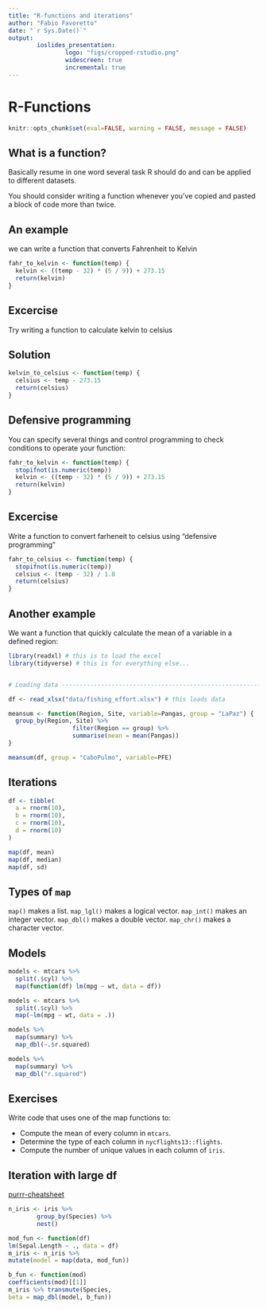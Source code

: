 ```yaml
---
title: "R-functions and iterations"
author: "Fabio Favoretto"
date: "`r Sys.Date()`"
output: 
        ioslides_presentation:
                logo: "figs/cropped-rstudio.png"
                widescreen: true
                incremental: true
---
```




# R-Functions
```r
knitr::opts_chunk$set(eval=FALSE, warning = FALSE, message = FALSE)
```

## What is a function?

Basically resume in one word several task R should do and can be applied to different datasets.

You should consider writing a function whenever you’ve copied and pasted a block of code more than twice.


## An example

we can write a function that converts Fahrenheit to Kelvin 
```r
fahr_to_kelvin <- function(temp) {
  kelvin <- ((temp - 32) * (5 / 9)) + 273.15
  return(kelvin)
}

```

## Excercise

Try writing a function to calculate kelvin to celsius

## Solution

```r
kelvin_to_celsius <- function(temp) {
  celsius <- temp - 273.15
  return(celsius)
}
```

## Defensive programming

You can specify several things and control programming to check conditions to operate your function:

```r
fahr_to_kelvin <- function(temp) {
  stopifnot(is.numeric(temp))
  kelvin <- ((temp - 32) * (5 / 9)) + 273.15
  return(kelvin)
}
```

## Excercise 

Write a function to convert farheneit to celsius using "defensive programming"

```r
fahr_to_celsius <- function(temp) {
  stopifnot(is.numeric(temp))
  celsius <- (temp - 32) / 1.8 
  return(celsius)
}
```


## Another example

We want a function that quickly calculate the mean of a variable in a defined region: 

```r

library(readxl) # this is to load the excel
library(tidyverse) # this is for everything else...


# Loading data ------------------------------------------------------------

df <- read_xlsx("data/fishing_effort.xlsx") # this loads data

meansum <- function(Region, Site, variable=Pangas, group = "LaPaz") {
  group_by(Region, Site) %>%
                  filter(Region == group) %>%
                  summarise(mean = mean(Pangas))
}

meansum(df, group = "CaboPulmo", variable=PFE)

```

## Iterations

```r
df <- tibble(
  a = rnorm(10),
  b = rnorm(10),
  c = rnorm(10),
  d = rnorm(10)
)
```

```r

map(df, mean)
map(df, median)
map(df, sd)

```


## Types of `map`

`map()` makes a list.
`map_lgl()` makes a logical vector.
`map_int()` makes an integer vector.
`map_dbl()` makes a double vector.
`map_chr()` makes a character vector.


## Models

```r
models <- mtcars %>% 
  split(.$cyl) %>% 
  map(function(df) lm(mpg ~ wt, data = df))

models <- mtcars %>% 
  split(.$cyl) %>% 
  map(~lm(mpg ~ wt, data = .))

models %>% 
  map(summary) %>% 
  map_dbl(~.$r.squared)

models %>% 
  map(summary) %>% 
  map_dbl("r.squared")
```


## Exercises

Write code that uses one of the map functions to:

- Compute the mean of every column in `mtcars`.
- Determine the type of each column in `nycflights13::flights`.
- Compute the number of unique values in each column of `iris`.


## Iteration with large df
[purrr-cheatsheet](cheatsheets/purrr.pdf)

```r
n_iris <- iris %>% 
        group_by(Species) %>% 
        nest()

mod_fun <- function(df)
lm(Sepal.Length ~ ., data = df)
m_iris <- n_iris %>%
mutate(model = map(data, mod_fun))

b_fun <- function(mod)
coefficients(mod)[[1]]
m_iris %>% transmute(Species,
beta = map_dbl(model, b_fun))

```


